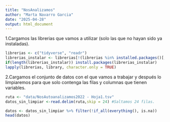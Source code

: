 ---
title: "NosAnalizamos"
author: "Marta Navarro Garcia"
date: "2025-04-28"
output: html_document
---

1.Cargamos las librerias que vamos a utilizar (solo las que no hayan sido ya instaladas).
```{r}
librerias <- c("tidyverse", "readr")
librerias_instalar <- librerias[!(librerias %in% installed.packages()[,"Package"])]
if(length(librerias_instalar)) install.packages(librerias_instalar)
lapply(librerias, library, character.only = TRUE)

```

2.Cargamos el conjunto de datos con el que vamos a trabajar y después lo limpiaremos para que solo contenga las filas y columnas que tienen variables.

```{r}
ruta <- "data/NosAutoanalizamos2022 - Hoja1.tsv"
datos_sin_limpiar <-read.delim(ruta,skip = 24) #Saltamos 24 filas.

datos <- datos_sin_limpiar %>% filter(!if_all(everything(), is.na)) 
head(datos)

```
